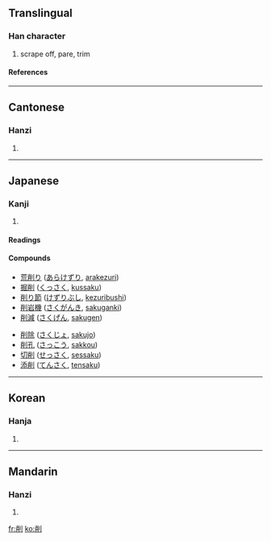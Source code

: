 ==Translingual==
===Han character===
{{Han char|rn=18|rad=刀|as=07|sn=9|four=9220<sub>0</sub>|canj=火月中弓 (FBLN)}}
# scrape off, pare, trim
====References====
{{Han ref|kx=0140.050|dkj=02000|dj=0317.110|hdz=10341.020|uh=524A|ud=21066|bh=AB64|bd=43876}}
----
==Cantonese==
===Hanzi===
{{yue-hanzi|jyut=|y=seuk3}}
# {{defn|Cantonese}}
----
==Japanese==
===Kanji===
{{ja-kanji|grade=|rs=刀07}}
# {{defn|Japanese}}
====Readings====
{{ja-readings|on=[[さく]] (saku), [[しょう]] (shō)|kun=[[けずる]] (kezuru)}}
====Compounds====
{{top2}}
* [[荒削り]] ([[あらけずり]], [[arakezuri]])
* [[掘削]] ([[くっさく]], [[kussaku]])
* [[削り節]] ([[けずりぶし]], [[kezuribushi]])
* [[削岩機]] ([[さくがんき]], [[sakuganki]])
* [[削減]] ([[さくげん]], [[sakugen]])
{{mid2}}
* [[削除]] ([[さくじょ]], [[sakujo]])
* [[削孔]] ([[さっこう]], [[sakkou]])
* [[切削]] ([[せっさく]], [[sessaku]])
* [[添削]] ([[てんさく]], [[tensaku]])
{{bottom}}
----

==Korean==
===Hanja===
{{ko-hanja|hangeul=삭|rv=sak|mr=sak}}
# {{defn|Korean}}
----
==Mandarin==
===Hanzi===
{{cmn-hanzi|pin=[[xuē]] (xue1)|wg=hsüeh<sup>1</sup>}}
# {{defn|Mandarin}}

[[fr:削]]
[[ko:削]]